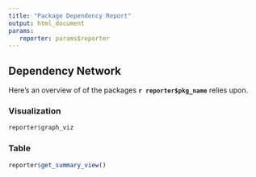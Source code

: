 ```yaml
---
title: "Package Dependency Report"
output: html_document
params:
   reporter: params$reporter
---
```


## Dependency Network

Here's an overview of of the packages **`r reporter$pkg_name`** relies upon.

### Visualization

```r
reporter$graph_viz
```

### Table

```r
reporter$get_summary_view()
```

